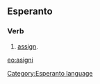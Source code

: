 ==Esperanto==
===Verb===
# [[assign]].

[[eo:asigni]]
[[Category:Esperanto language]]
{{Universala Vortaro}}